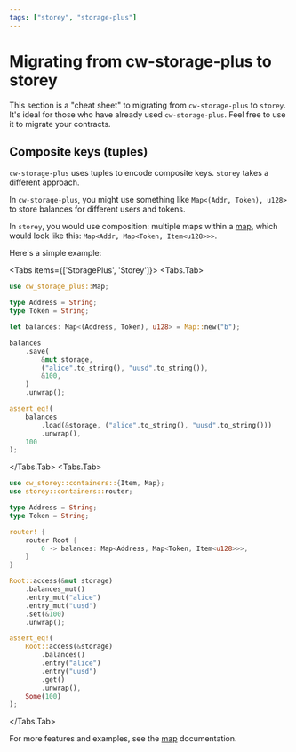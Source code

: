 ```yaml
---
tags: ["storey", "storage-plus"]
---
```



# Migrating from cw-storage-plus to storey

This section is a "cheat sheet" to migrating from `cw-storage-plus` to `storey`. It's ideal for
those who have already used `cw-storage-plus`. Feel free to use it to migrate your contracts.

## Composite keys (tuples)

`cw-storage-plus` uses tuples to encode composite keys. `storey` takes a different approach.

In `cw-storage-plus`, you might use something like `Map<(Addr, Token), u128>` to store balances for
different users and tokens.

In `storey`, you would use composition: multiple maps within a [map], which would look like this:
`Map<Addr, Map<Token, Item<u128>>>`.

Here's a simple example:

<Tabs items={['StoragePlus', 'Storey']}>
  <Tabs.Tab>

```rust template="storage"
use cw_storage_plus::Map;

type Address = String;
type Token = String;

let balances: Map<(Address, Token), u128> = Map::new("b");

balances
    .save(
        &mut storage,
        ("alice".to_string(), "uusd".to_string()),
        &100,
    )
    .unwrap();

assert_eq!(
    balances
        .load(&storage, ("alice".to_string(), "uusd".to_string()))
        .unwrap(),
    100
);
```

  </Tabs.Tab>
  <Tabs.Tab>

```rust template="storage"
use cw_storey::containers::{Item, Map};
use storey::containers::router;

type Address = String;
type Token = String;

router! {
    router Root {
        0 -> balances: Map<Address, Map<Token, Item<u128>>>,
    }
}

Root::access(&mut storage)
    .balances_mut()
    .entry_mut("alice")
    .entry_mut("uusd")
    .set(&100)
    .unwrap();

assert_eq!(
    Root::access(&storage)
        .balances()
        .entry("alice")
        .entry("uusd")
        .get()
        .unwrap(),
    Some(100)
);
```

  </Tabs.Tab>
</Tabs>

For more features and examples, see the [map] documentation.

[map]: /storey/containers/map
